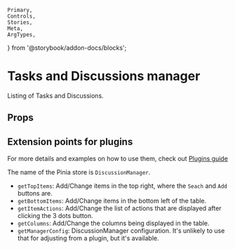 	Primary,
	Controls,
	Stories,
	Meta,
	ArgTypes,
} from '@storybook/addon-docs/blocks';


<Meta of={DiscussionManager} />

# Tasks and Discussions manager

Listing of Tasks and Discussions.

## Props

<ArgTypes />

## Extension points for plugins

For more details and examples on how to use them, check out [Plugins guide](..?path=/docs/guide-plugins--docs)

The name of the Pinia store is `DiscussionManager`.

- `getTopItems`: Add/Change items in the top right, where the `Seach` and `Add` buttons are.
- `getBottomItems`: Add/Change items in the bottom left of the table.
- `getItemActions`: Add/Change the list of actions that are displayed after clicking the 3 dots button.
- `getColumns`: Add/Change the columns being displayed in the table.
- `getManagerConfig`: DiscussionManager configuration. It's unlikely to use that for adjusting from a plugin, but it's available.
